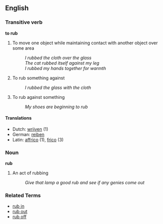 == English ==

=== Transitive verb ===
'''to rub'''

# To move one object while maintaining contact with another object over some area
#: ''I rubbed the cloth over the glass''
#: ''The cat rubbed itself against my leg''
#: ''I rubbed my hands together for warmth''
# To rub something against
#: ''I rubbed the glass with the cloth''
# To rub against something
#: ''My shoes are beginning to rub''

====Translations====
*Dutch: [[wrijven]] (1)
*German: [[reiben]]
*Latin: [[affrico]] (1), [[frico]] (3)

=== Noun ===
'''rub'''

# An act of rubbing
#: ''Give that lamp a good rub and see if any genies come out''

=== Related Terms ===

*[[rub in]]
*[[rub out]]
*[[rub off]]
